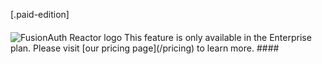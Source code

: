 [.paid-edition]
####
<img src="/img/docs/get-started/run-in-the-cloud/reactor-logo-gray.svg" alt="FusionAuth Reactor logo"  />
This feature is only available in the Enterprise plan. Please visit [our pricing page](/pricing) to learn more.
####
